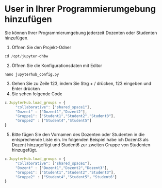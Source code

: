 # User in Ihrer Programmierumgebung hinzufügen

Sie können Ihrer Programmierumgebung jederzeit Dozenten oder Studenten hinzufügen.
 
1. Öffnen Sie den Projekt-Odner
``` js copy
cd /opt/jupyter-dhbw
```
2. Öffnen Sie die Konfigurationsdaten mit Editor
```
nano jupyterhub_config.py
```
3. Gehen Sie zu Zeile 123, indem Sie Strg + / drücken, 123 eingeben und Enter drücken
4. Sie sehen folgende Code
``` js
c.JupyterHub.load_groups = {
     "collaborative": ["shared_space1"],
     "Dozent" : ["Dozent1","Dozent2"],
     "Gruppe1": ["Student1","Student2","Student3"],
     "Gruppe2" : ["Student4","Student5"]
}
```
5. Bitte fügen Sie den Vornamen des Dozenten oder Studenten in die entsprechende Liste ein.
Im folgenden Beispiel habe ich Dozent3 als Dozent hinzugefügt und Student6 zur zweiten Gruppe von Studenten hinzugefügt.
``` js
c.JupyterHub.load_groups = {
     "collaborative": ["shared_space1"],
     "Dozent" : ["Dozent1","Dozent2","Dozent3"],
     "Gruppe1": ["Student1","Student2","Student3"],
     "Gruppe2" : ["Student4","Student5"，"Student6"]
}
```